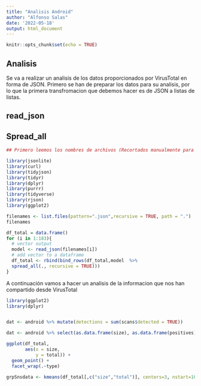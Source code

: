 ```yaml
---
title: "Analisis Android"
author: "Alfonso Salas"
date: '2022-05-18'
output: html_document
---
```


```r
knitr::opts_chunk$set(echo = TRUE)
```

## Analisis

Se va a realizar un analisis de los datos proporcionados por VirusTotal en forma de JSON. Primero se han de preparar los datos para su analisis, por lo que la primera transfromacion que debemos hacer es de JSON a listas de listas.

## read_json
## Spread_all

```r
## Primero leemos los nombres de archivos (Recortados manualmente para que no estalle la funcion)

library(jsonlite)
library(curl)
library(tidyjson)
library(tidyr)
library(dplyr)
library(purrr)
library(tidyverse)
library(rjson)
library(ggplot2)

filenames <- list.files(pattern=".json",recursive = TRUE, path = ".")
filenames

df_total = data.frame()
for (i in 1:183){
  # vector output
  model <- read_json(filenames[i])
  # add vector to a dataframe
  df_total <- rbind(bind_rows(df_total,model  %>%
  spread_all(., recursive = TRUE)))
}


```


A continuación vamos a hacer un analisis de la informacion que nos han compartido desde VirusTotal



```r


library(ggplot2)
library(dplyr)


dat <- android %>% mutate(detections = sum(scans$detected = TRUE))

dat <- android %>% select(as.data.frame(size), as.data.frame(positives))

ggplot(df_total,
       aes(x = size,
           y = total)) +
  geom_point() +
  facet_wrap(.~type)

grpSnsdata <- kmeans(df_total[,c("size","total")], centers=3, nstart=10)



```

